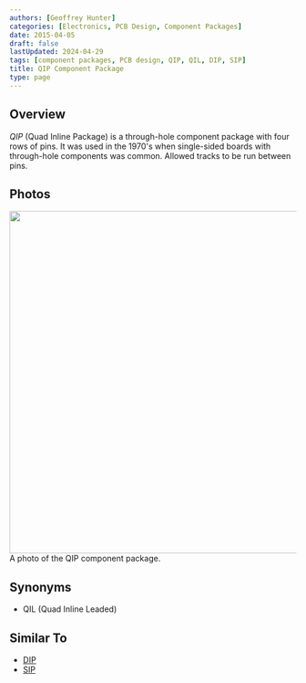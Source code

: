 ```yaml
---
authors: [Geoffrey Hunter]
categories: [Electronics, PCB Design, Component Packages]
date: 2015-04-05
draft: false
lastUpdated: 2024-04-29
tags: [component packages, PCB design, QIP, QIL, DIP, SIP]
title: QIP Component Package
type: page
---
```



## Overview

_QIP_ (Quad Inline Package) is a through-hole component package with four rows of pins. It was used in the 1970's when single-sided boards with through-hole components was common. Allowed tracks to be run between pins.

## Photos


<Image src={qip_component_package_photo} width="600px">A photo of the QIP component package.</Image>

## Synonyms

* QIL (Quad Inline Leaded)

## Similar To

* [DIP](../dip-component-package)
* [SIP](../sip-component-package)
